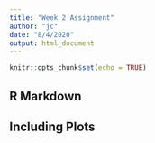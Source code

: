 ```yaml
---
title: "Week 2 Assignment"
author: "jc"
date: "8/4/2020"
output: html_document
---
```


```r
knitr::opts_chunk$set(echo = TRUE)
```

## R Markdown

## Including Plots

